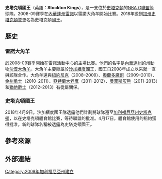 {{Short description|American professional basketball team of the NBA G League}}
{{Expand language|1=en|time=2020-12-20T03:54:54+00:00}}
{{Unreferenced|time=2020-12-20T03:54:54+00:00}}
{{Infobox basketball club
| name = 史塔克頓國王
| logo = 
| imagesize = 
| league = [[NBA_G聯盟|NBA G聯盟]]
| founded = 2008
| history = '''雷諾大角羊'''<br />2008–2018<br />'''史塔克頓國王'''<br />2018–present
| arena = Stockton Arena
| location = [[史塔克頓_(加利福尼亞州)|史塔克頓 (加利福尼亞州)]]
| colors = Purple, slate gray, black<br />{{color box|#5A2D81}} {{color box|#63727A}} {{color box|#000000}}
| coach = Tyrone Ellis
| owner = [[沙加緬度國王|沙加緬度國王]] (represented by [[Vivek_Ranadivé|Vivek Ranadivé]], [[Paul_E._Jacobs|Paul E. Jacobs]], and Raj Bathal)
| manager = Anthony McClish
| league_champs = '''0'''
| division_champs = '''3''' (2011, 2016, 2018)
| affiliations = [[沙加緬度國王|沙加緬度國王]]
| website = {{URL|http://stockton.gleague.nba.com}}
}}

'''史塔克頓國王'''（英語：'''Stockton Kings'''），是一支位於[[史塔克頓_(加利福尼亞州)|史塔克頓]]的[[NBA_G聯盟|NBA G聯盟]]籃球隊。2008-09賽季在[[內華達州|內華達州]][[雷諾_(內華達州)|雷諾]]以雷諾大角羊開始比賽。2018年搬到[[加州|加州]][[史塔克頓_(加利福尼亞州)|史塔克頓]]並更名為史塔克頓國王。

==歷史==
===雷諾大角羊===
於2008-09賽季開始在雷諾活動中心的主場比賽。他們的名字是[[內華達州|內華達州]]的州動物[[大角羊|沙漠大角羊]]。大角羊主要隸屬於[[沙加緬度國王|沙加緬度國王]]，國王自2008年成立以來就一直與該隊合作。大角羊還與[[紐約尼克|紐約尼克]]（2008–2009）、[[奧蘭多魔術|奧蘭多魔術]]（2009–2010）、[[金州勇士|金州勇士]]（2010–2011）、[[亞特蘭大老鷹|亞特蘭大老鷹]]（2011–2012）、[[曼菲斯灰熊|曼菲斯灰熊]]（2011–2013）和[[猶他爵士|猶他爵士]]（2012–2013）有從屬關係。

===史塔克頓國王===
2018年4月9日，沙加緬度國王隊透露他們計劃將球隊遷至[[加利福尼亞州|加利福尼亞州]][[史塔克頓_(加利福尼亞州)|史塔克頓]]，以在史塔克頓體育館比賽，等待聯盟的批准。4月17日，體育館使用的租約獲得批准，新的球隊名稱被透露為史塔克頓國王。

== 參考來源 ==
{{reflist}}

== 外部連結 ==

{{NBA發展聯盟}}

[[Category:2008年加利福尼亞州建立|Category:2008年加利福尼亞州建立]]